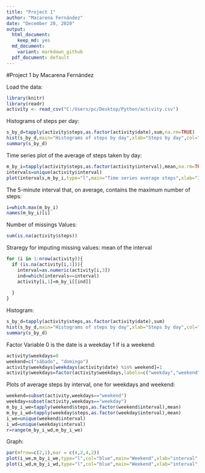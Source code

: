 ---
title: "Project 1"
author: "Macarena Fernández"
date: "December 28, 2020"
output:
  html_document: 
    keep_md: yes
  md_document:
    variant: markdown_github
  pdf_document: default
---

#Project 1
by Macarena Fernández


Load the data:
```{r echo = TRUE} 
library(knitr)
library(readr)
activity <- read_csv("C:/Users/pc/Desktop/Python/activity.csv")
```


Histograms of steps per day:

```{r echo = TRUE}
s_by_d=tapply(activity$steps,as.factor(activity$date),sum,na.rm=TRUE)
hist(s_by_d,main="Histograms of steps by day",xlab="Steps by day",col="green")
summary(s_by_d)
```

Time series plot of the average of steps taken by day:
```{r echo = TRUE}
m_by_i=tapply(activity$steps,as.factor(activity$interval),mean,na.rm=TRUE)
intervals=unique(activity$interval)
plot(intervals,m_by_i,type="l",main="Time series average steps",xlab="Intervals",ylab="Mean Steps")
```
The 5-minute interval that, on average, contains the maximum number of steps:
```{r echo = TRUE}
i=which.max(m_by_i)
names(m_by_i)[i]
```
Number of missings Values:
```{r}
sum(is.na(activity$steps))
```
Straregy for imputing missing values: mean of the interval
```{r echo = TRUE}
for (i in 1:nrow(activity)){
  if (is.na(activity[i,1])){
    interval=as.numeric(activity[i,3])
    ind=which(intervals==interval)
    activity[i,1]=m_by_i[[ind]]
    
  }
}
```

Histogram:
```{r echo = TRUE}
s_by_d=tapply(activity$steps,as.factor(activity$date),sum)
hist(s_by_d,main="Histograms of steps by day",xlab="Steps by day",col="blue")
summary(s_by_d)
```
Factor Variable 0 is the date is a weekday 1 if is a weekend:
```{r echo = TRUE}
activity$weekdays=0
weekend=c("sábado", "domingo")
activity$weekdays[weekdays(activity$date) %in% weekend]=1
activity$weekdays=factor(activity$weekdays,labels=c("weekday","weekend"))
```

Plots of average steps by interval, one for weekdays and weekend:
```{r echo = TRUE}
weekend=subset(activity,weekdays=="weekend")
weekday=subset(activity,weekdays=="weekday")
m_by_i_we=tapply(weekend$steps,as.factor(weekend$interval),mean)
m_by_i_wd=tapply(weekday$steps,as.factor(weekday$interval),mean)
i_we=unique(weekend$interval)
i_wd=unique(weekday$interval)
r=range(m_by_i_wd,m_by_i_we)
```


Graph:
```{r,figure.align = "center", figure.height = 10, figure.width = 12 }

par(mfrow=c(2,1),mar = c(4,2,4,2))
plot(i_we,m_by_i_we,type="l",col="blue",main="Weekend",xlab="interval",ylab="step",ylim=r)
plot(i_wd,m_by_i_wd,type="l",col="blue",main="Weekend",xlab="interval",ylab="step",ylim=r)
```



